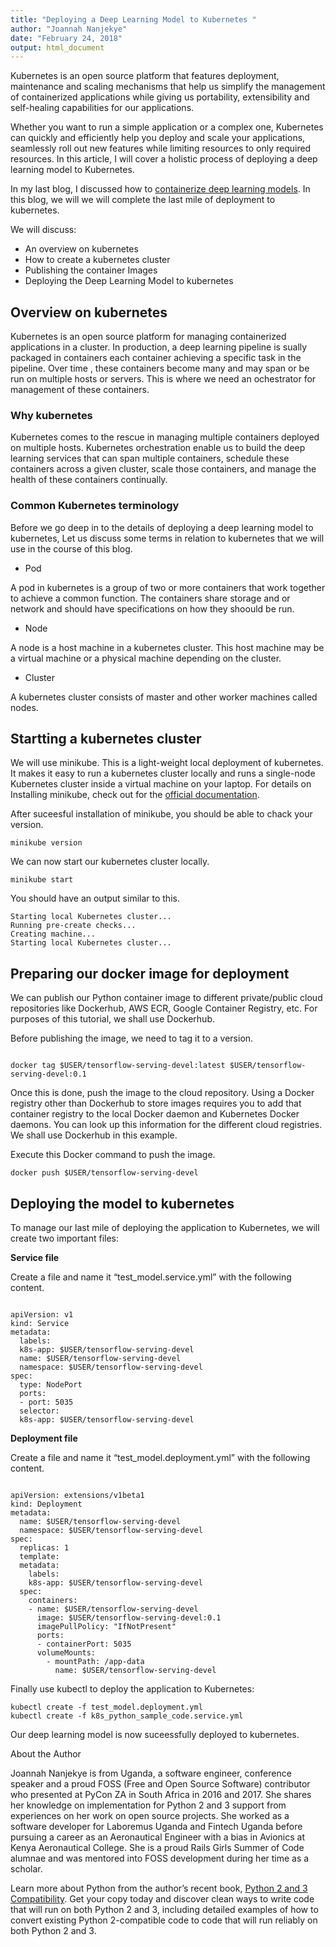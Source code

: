 ```yaml
---
title: "Deploying a Deep Learning Model to Kubernetes "
author: "Joannah Nanjekye"
date: "February 24, 2018"
output: html_document
---
```


Kubernetes is an open source platform that features deployment, maintenance and scaling mechanisms that help us simplify the management of containerized applications while giving us portability, extensibility and self-healing capabilities for our applications.

Whether you want to run a simple application or a complex one, Kubernetes can quickly and efficiently help you deploy and scale your applications, seamlessly roll out new features while limiting resources to only required resources. In this article, I will cover a holistic process of deploying a deep learning model to Kubernetes. 

In my last blog, I discussed how to [containerize deep learning models](./containerized_deep_learning). In this blog, we will we will complete the last mile of deployment to kubernetes.

We will discuss:

* An overview on kubernetes
* How to create a kubernetes cluster
* Publishing the container Images
* Deploying the Deep Learning Model to kubernetes

## Overview on kubernetes

Kubernetes is an open source platform for managing containerized applications in a cluster. In production, a deep learning pipeline is sually packaged in containers each container achieving a specific task in the pipeline. Over time , these containers become many and may span or be run on multiple hosts or servers. This is where we need an ochestrator for management of these containers.

### Why kubernetes

Kubernetes comes to the rescue in managing multiple containers deployed on multiple hosts. Kubernetes orchestration enable us to build the deep learning services that can span multiple containers, schedule these containers across a given cluster, scale those containers, and manage the health of these containers continually.

### Common Kubernetes terminology

Before we go deep in to the details of deploying a deep learning model to kubernetes, Let us discuss some terms in relation to kubernetes that we will use in the course of this blog.

* Pod

A pod in kubernetes is a group of two or more containers that work together to achieve a common function. The containers share storage and or network and should have specifications on how they shoould be run.

* Node

A node is a host machine in a kubernetes cluster. This host machine may be a virtual machine or a physical machine depending on the cluster.

* Cluster

A kubernetes cluster consists of master and other worker machines called nodes.

## Startting a kubernetes cluster

We will use minikube. This is a light-weight local deployment of kubernetes. It makes it easy to run a kubernetes cluster locally and runs a single-node Kubernetes cluster inside a virtual machine on your laptop. For details on Installing minikube, check out for the [official documentation](https://kubernetes.io/docs/tasks/tools/install-minikube/).

After suceesful installation of minikube, you should be able to chack your version.

```
minikube version

```

We can now start our kubernetes cluster locally.

```
minikube start

```
You should have an output similar to this.

```
Starting local Kubernetes cluster...
Running pre-create checks...
Creating machine...
Starting local Kubernetes cluster...
```

## Preparing our docker image for deployment

We can publish our Python container image to different private/public cloud repositories like Dockerhub, AWS ECR, Google Container Registry, etc. For purposes of this tutorial, we shall use Dockerhub.

Before publishing the image, we need to tag it to a version.

```

docker tag $USER/tensorflow-serving-devel:latest $USER/tensorflow-serving-devel:0.1

```

Once this is done, push the image to the cloud repository. Using a Docker registry other than Dockerhub to store images requires you to add that container registry to the local Docker daemon and Kubernetes Docker daemons. You can look up this information for the different cloud registries. We shall use Dockerhub in this example.

Execute this Docker command to push the image.

```
docker push $USER/tensorflow-serving-devel

```

## Deploying the model to kubernetes

To manage our last mile of deploying the application to Kubernetes, we will create two important files:

**Service file**

Create a file and name it “test_model.service.yml” with the following content.

```

apiVersion: v1
kind: Service
metadata:
  labels:
  k8s-app: $USER/tensorflow-serving-devel
  name: $USER/tensorflow-serving-devel
  namespace: $USER/tensorflow-serving-devel
spec:
  type: NodePort
  ports:
  - port: 5035
  selector:
  k8s-app: $USER/tensorflow-serving-devel

```

**Deployment file**

Create a file and name it “test_model.deployment.yml” with the following content.

```

apiVersion: extensions/v1beta1
kind: Deployment
metadata:
  name: $USER/tensorflow-serving-devel
  namespace: $USER/tensorflow-serving-devel
spec:
  replicas: 1
  template:
  metadata:
    labels:
    k8s-app: $USER/tensorflow-serving-devel
  spec:
    containers:
    - name: $USER/tensorflow-serving-devel
      image: $USER/tensorflow-serving-devel:0.1
      imagePullPolicy: "IfNotPresent"
      ports:
      - containerPort: 5035
      volumeMounts:
        - mountPath: /app-data
          name: $USER/tensorflow-serving-devel

```

Finally use kubectl to deploy the application to Kubernetes:

```
kubectl create -f test_model.deployment.yml 
kubectl create -f k8s_python_sample_code.service.yml

```

Our deep learning model is now suceessfully deployed to kubernetes.

About the Author

Joannah Nanjekye is from Uganda, a software engineer, conference speaker and a proud FOSS (Free and Open Source Software) contributor who presented at PyCon ZA in South Africa in 2016 and 2017. She shares her knowledge on implementation for Python 2 and 3 support from experiences on her work on open source projects. She worked as a software developer for Laboremus Uganda and Fintech Uganda before pursuing a career as an Aeronautical Engineer with a bias in Avionics at Kenya Aeronautical College. She is a proud Rails Girls Summer of Code alumnae and was mentored into FOSS development during her time as a scholar.

Learn more about Python from the author’s recent book, [Python 2 and 3 Compatibility](https://www.apress.com/de/book/9781484229545). Get your copy today and discover clean ways to write code that will run on both Python 2 and 3, including detailed examples of how to convert existing Python 2-compatible code to code that will run reliably on both Python 2 and 3.